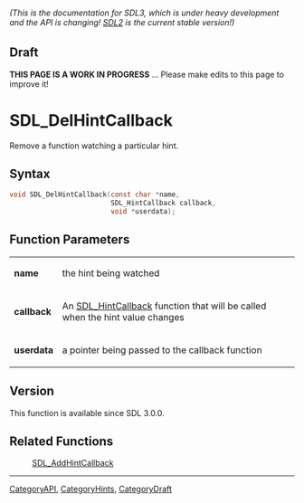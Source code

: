 ====== (This is the documentation for SDL3, which is under heavy development and the API is changing! [https://wiki.libsdl.org/SDL2/ SDL2] is the current stable version!) ======

== Draft ==

'''THIS PAGE IS A WORK IN PROGRESS''' ... Please make edits to this page to improve it!



<!-- #*^*^*^*^*See https://wiki.libsdl.org/SGFunctions for details on editing this page*^*^*^*^* -->
= SDL_DelHintCallback =

Remove a function watching a particular hint.

== Syntax ==

<syntaxhighlight lang='c'>
void SDL_DelHintCallback(const char *name,
                         SDL_HintCallback callback,
                         void *userdata);
</syntaxhighlight>

== Function Parameters ==

{|
|'''name'''
|the hint being watched
|-
|'''callback'''
|An [[SDL_HintCallback]] function that will be called when the hint value changes
|-
|'''userdata'''
|a pointer being passed to the callback function
|}

== Version ==

This function is available since SDL 3.0.0.

== Related Functions ==

:[[SDL_AddHintCallback]]

----
[[CategoryAPI]], [[CategoryHints]], [[CategoryDraft]]
<!-- #See the Style Guide for instructions on editing the footer. -->


